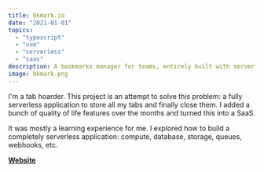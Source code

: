 ```yaml
---
title: bkmark.io
date: "2021-01-01"
topics: 
  - "typescript"
  - "vue"
  - "serverless"
  - "saas"
description: A bookmarks manager for teams, entirely built with serverless
image: bkmark.png
---
```


I'm a tab hoarder. This project is an attempt to solve this problem: a fully serverless application to store all my tabs and finally close them. I added a bunch of quality of life features over the months and turned this into a SaaS.

It was mostly a learning experience for me. I explored how to build a completely serverless application: compute, database, storage, queues, webhooks, etc.

**[Website](https://bkmark.io)**
